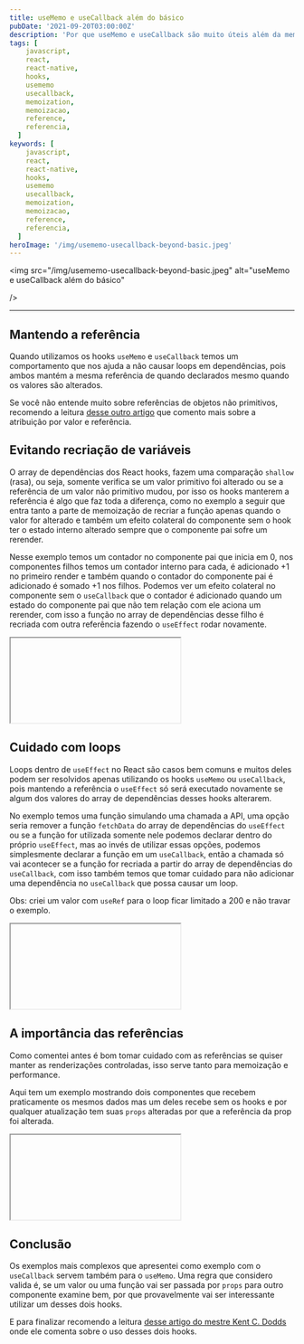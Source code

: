 ```yaml
---
title: useMemo e useCallback além do básico
pubDate: '2021-09-20T03:00:00Z'
description: 'Por que useMemo e useCallback são muito úteis além da memoização.'
tags: [
    javascript,
    react,
    react-native,
    hooks,
    usememo
    usecallback,
    memoization,
    memoizacao,
    reference,
    referencia,
  ]
keywords: [
    javascript,
    react,
    react-native,
    hooks,
    usememo
    usecallback,
    memoization,
    memoizacao,
    reference,
    referencia,
  ]
heroImage: '/img/usememo-usecallback-beyond-basic.jpeg'
---
```


<img
  src="/img/usememo-usecallback-beyond-basic.jpeg"
  alt="useMemo e useCallback além do básico"
  
/>

---

## Mantendo a referência

Quando utilizamos os hooks `useMemo` e `useCallback` temos um comportamento que nos
ajuda a não causar loops em dependências, pois ambos mantém a mesma referência de
quando declarados mesmo quando os valores são alterados.

Se você não entende muito sobre referências de objetos não primitivos, recomendo
a leitura [desse outro artigo](blog/assignment-value-and-reference/) que comento mais sobre a atribuição por valor e
referência.

## Evitando recriação de variáveis

O array de dependências dos React hooks, fazem uma comparação `shallow` (rasa),
ou seja, somente verifica se um valor primitivo foi alterado ou se a referência
de um valor não primitivo mudou, por isso os hooks manterem a referência é algo
que faz toda a diferença, como no exemplo a seguir que entra tanto a parte de
memoização de recriar a função apenas quando o valor for alterado e também um
efeito colateral do componente sem o hook ter o estado interno alterado sempre
que o componente pai sofre um rerender.

Nesse exemplo temos um contador no componente pai que inicia em 0, nos componentes
filhos temos um contador interno para cada, é adicionado +1 no primeiro render e
também quando o contador do componente pai é adicionado é somado +1 nos filhos.
Podemos ver um efeito colateral no componente sem o `useCallback` que o contador
é adicionado quando um estado do componente pai que não tem relação com ele aciona
um rerender, com isso a função no array de dependências desse filho é recriada com
outra referência fazendo o `useEffect` rodar novamente.

<iframe
  loading="lazy"
  class="lazyload"
  data-src="https://codesandbox.io/embed/usecallback-children-handler-g6f6f?expanddevtools=1&fontsize=14&hidenavigation=1&theme=dark"
  title="usecallback-children-handler"
  allow="accelerometer; ambient-light-sensor; camera; encrypted-media; geolocation; gyroscope; hid; microphone; midi; payment; usb; vr; xr-spatial-tracking"
  sandbox="allow-forms allow-modals allow-popups allow-presentation allow-same-origin allow-scripts"
></iframe>

## Cuidado com loops

Loops dentro de `useEffect` no React são casos bem comuns e muitos deles podem ser
resolvidos apenas utilizando os hooks `useMemo` ou `useCallback`, pois mantendo
a referência o `useEffect` só será executado novamente se algum dos valores do
array de dependências desses hooks alterarem.

No exemplo temos uma função simulando uma chamada a API, uma opção seria remover
a função `fetchData` do array de dependências do `useEffect` ou se a função for
utilizada somente nele podemos declarar dentro do próprio `useEffect`, mas ao invés
de utilizar essas opções, podemos simplesmente declarar a função em um `useCallback`,
então a chamada só vai acontecer se a função for recriada a partir do array de
dependências do `useCallback`, com isso também temos que tomar cuidado para não
adicionar uma dependência no `useCallback` que possa causar um loop.

Obs: criei um valor com `useRef` para o loop ficar limitado a 200 e não travar
o exemplo.

<iframe
  loading="lazy"
  class="lazyload"
  data-src="https://codesandbox.io/embed/objective-noyce-d1eb5?expanddevtools=1&fontsize=14&hidenavigation=1&theme=dark"
  title="useeffect-loop"
  allow="accelerometer; ambient-light-sensor; camera; encrypted-media; geolocation; gyroscope; hid; microphone; midi; payment; usb; vr; xr-spatial-tracking"
  sandbox="allow-forms allow-modals allow-popups allow-presentation allow-same-origin allow-scripts"
></iframe>

## A importância das referências

Como comentei antes é bom tomar cuidado com as referências se quiser manter as
renderizações controladas, isso serve tanto para memoização e performance.

Aqui tem um exemplo mostrando dois componentes que recebem praticamente os mesmos
dados mas um deles recebe sem os hooks e por qualquer atualização tem suas `props`
alteradas por que a referência da prop foi alterada.

<iframe
  loading="lazy"
  class="lazyload"
  data-src="https://codesandbox.io/embed/primitive-vs-hooks-cchcp?expanddevtools=1&fontsize=14&hidenavigation=1&theme=dark"
  title="primitive-vs-hooks"
  allow="accelerometer; ambient-light-sensor; camera; encrypted-media; geolocation; gyroscope; hid; microphone; midi; payment; usb; vr; xr-spatial-tracking"
  sandbox="allow-forms allow-modals allow-popups allow-presentation allow-same-origin allow-scripts"
></iframe>

## Conclusão

Os exemplos mais complexos que apresentei como exemplo com o `useCallback` servem também
para o `useMemo`. Uma regra que considero valida é, se um valor ou uma função vai
ser passada por `props` para outro componente examine bem, por que provavelmente
vai ser interessante utilizar um desses dois hooks.

E para finalizar recomendo a leitura [desse artigo do mestre
Kent C. Dodds](https://kentcdodds.com/blog/usememo-and-usecallback)
onde ele comenta sobre o uso desses dois hooks.
